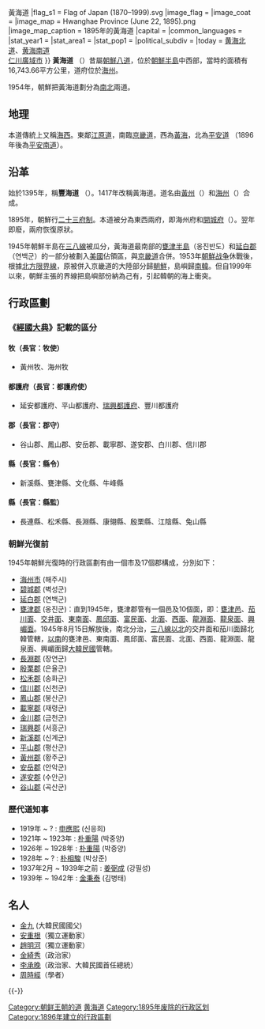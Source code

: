 {{about|[[朝鲜半岛|朝鲜半岛]]历史上的一个道|[[大韓民國|韩国]]所宣称而从未实际管辖的一个道|黄海道 (韩国)|朝鮮日治時期的道|黄海道 (日治時期)}}
{{noteTA
|1=zh-hans:朴; zh-hant:朴;
}}
{{Infobox former subdivision
|native_name = {{lang|ko|황해도}}
|conventional_long_name = 黃海道
|subdivision = 道
|nation = 朝鲜王朝
|year_start = 1417年
|year_end = 1910年
|p1 = 
|flag_p1 = 
|s1 = 黃海道 (日治時期){{!}}黃海道
|flag_s1 = Flag of Japan (1870–1999).svg
|image_flag = 
|image_coat = 
|image_map = Hwanghae Province (June 22, 1895).png
|image_map_caption = 1895年的黃海道
|capital = 
|common_languages       = 
|stat_year1             = 
|stat_area1             = 
|stat_pop1              = 
|political_subdiv = 
|today = {{DPRK}}[[黄海北道|黄海北道]]、[[黄海南道|黄海南道]]<br>{{ROK}}[[仁川廣域市|仁川廣域市]]
}}
'''黃海道''' （{{kor|황해도|黃海道|Hwanghae-do}}）昔屬[[朝鮮八道|朝鮮八道]]，位於[[朝鮮半島|朝鮮半島]]中西部，當時的面積有16,743.66平方公里，道府位於[[海州市|海州]]。

1954年，朝鮮把黃海道劃分為[[黃海南道|南]][[黃海北道|北]]兩道。

== 地理 ==
本道傳統上又稱[[海西_(朝鮮)|海西]]。東鄰[[江原道_(朝鮮八道)|江原道]]，南臨[[京畿道|京畿道]]，西為[[黃海|黃海]]，北為[[平安道|平安道]] （1896年後為[[平安南道|平安南道]]）。

== 沿革 ==
始於1395年，稱'''豐海道''' （{{lang|ko|풍해도}}）。1417年改稱黃海道。道名由[[黃州郡|黃州]]（{{lang|ko|황주}}）和[[海州市|海州]]（{{lang|ko|해주}}）合成。

1895年，朝鮮行[[二十三府制|二十三府制]]。本道被分為東西兩府，即海州府和[[開城|開城府]]（{{lang|ko|개성부}}）。翌年即廢，兩府恢復原狀。

1945年朝鮮半島在[[三八線|三八線]]被瓜分，黃海道最南部的[[甕津半島|甕津半島]]（옹진반도）和[[延白郡|延白郡]]（연백군）的一部分被劃入[[美國|美國]]佔領區，與[[京畿道|京畿道]]合併。1953年[[朝鮮战争|朝鮮战争]]休戰後，根據[[北方界線|北方限界線]]，原被併入京畿道的大陸部分歸[[朝鮮民主主義人民共和國|朝鮮]]，島嶼歸[[大韓民國|南韓]]。但自1999年以來，朝鮮主張的界線把島嶼部份納為己有，引起韓朝的海上衝突。

== 行政區劃 ==
=== 《[[經國大典|經國大典]]》記載的區分 ===
==== 牧（長官：牧使） ====
*黃州牧、海州牧
==== 都護府（長官：都護府使） ====
*延安都護府、平山都護府、[[瑞興都護府|瑞興都護府]]、豐川都護府

==== 郡（長官：郡守） ====
*谷山郡、鳳山郡、安岳郡、載寧郡、遂安郡、白川郡、信川郡
==== 縣（長官：縣令） ====
*新溪縣、甕津縣、文化縣、牛峰縣

==== 縣（長官：縣監） ====
*長連縣、松禾縣、長淵縣、康翎縣、殷栗縣、江陰縣、兔山縣

=== 朝鮮光復前 ===
1945年朝鮮光復時的行政區劃有由一個市及17個郡構成，分別如下：
* [[海州市|海州市]] (해주시)
* [[碧城郡|碧城郡]] (벽성군)
* [[延白郡|延白郡]] (연백군)
* [[甕津郡|甕津郡]] (옹진군)：直到1945年，甕津郡管有一個邑及10個面，即：[[甕津邑|甕津邑]]、[[茄川面|茄川面]]、[[交井面|交井面]]、[[東南面_(甕津郡)|東南面]]、[[鳳邱面|鳳邱面]]、[[富民面|富民面]]、[[北面_(甕津郡)|北面]]、[[西面_(甕津郡)|西面]]、[[龍淵面|龍淵面]]、[[龍泉面|龍泉面]]、[[興嵋面|興嵋面]]。1945年8月15日解放後，南北分治，[[三八線|三八線]][[甕津群_(黃海南道)|以北]]的交井面和茄川面歸北韓管轄，[[甕津郡_(仁川)|以南]]的甕津邑、東南面、鳳邱面、富民面、北面、西面、龍淵面、龍泉面、興嵋面歸[[大韓民國|大韓民國]]管轄。
* [[長淵郡|長淵郡]] (장연군)
* [[殷栗郡|殷栗郡]] (은율군)
* [[松禾郡|松禾郡]] (송화군)
* [[信川郡|信川郡]] (신천군)
* [[鳳山郡_(黃海北道)|鳳山郡]] (봉산군)
* [[載寧郡|載寧郡]] (재령군)
* [[金川郡|金川郡]] (금천군)
* [[瑞興郡|瑞興郡]] (서흥군)
* [[新溪郡|新溪郡]] (신계군)
* [[平山郡|平山郡]] (평산군)
* [[黃州郡|黃州郡]] (황주군)
* [[安岳郡|安岳郡]] (안악군)
* [[遂安郡|遂安郡]] (수안군)
* [[谷山郡|谷山郡]] (곡산군)

=== 歷代道知事 ===
* 1919年 ~ ? : [[申應熙|申應熙]] (신응희)
* 1921年 ~ 1923年 : [[朴重陽|朴重陽]] (박중양)
* 1926年 ~ 1928年 : [[朴重陽|朴重陽]] (박중양)
* 1928年 ~ ? : [[朴相駿|朴相駿]] (박상준)
* 1937年2月 ~ 1939年之前 : [[姜弼成|姜弼成]] (강필성)
* 1939年 ~ 1942年 : [[金秉泰|金秉泰]] (김병태)

== 名人 ==
*[[金九|金九]] (大韓民國國父)
*[[安重根|安重根]]（獨立運動家）
*[[趙明河|趙明河]]（獨立運動家）
*[[金綺秀|金綺秀]]（政治家）
*[[李承晚|李承晚]]（政治家、大韓民國首任總統）
*[[周時經|周時經]]（學者）

{{-}}
{{朝鮮八道}}
{{朝鲜半岛地方区分}}
{{Authority control}}

{{DEFAULTSORT:Hwanghae-do}}
[[Category:朝鲜王朝的道|Category:朝鲜王朝的道]]
[[Category:黄海道|]]
[[Category:1895年废除的行政区划|Category:1895年废除的行政区划]]
[[Category:1896年建立的行政區劃|Category:1896年建立的行政區劃]]